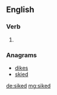 ==English==

===Verb===
{{head|en|verb form}}

# {{en-past of|sike}}

===Anagrams===
* [[dikes#English|dikes]]
* [[skied#English|skied]]

[[de:siked]]
[[mg:siked]]